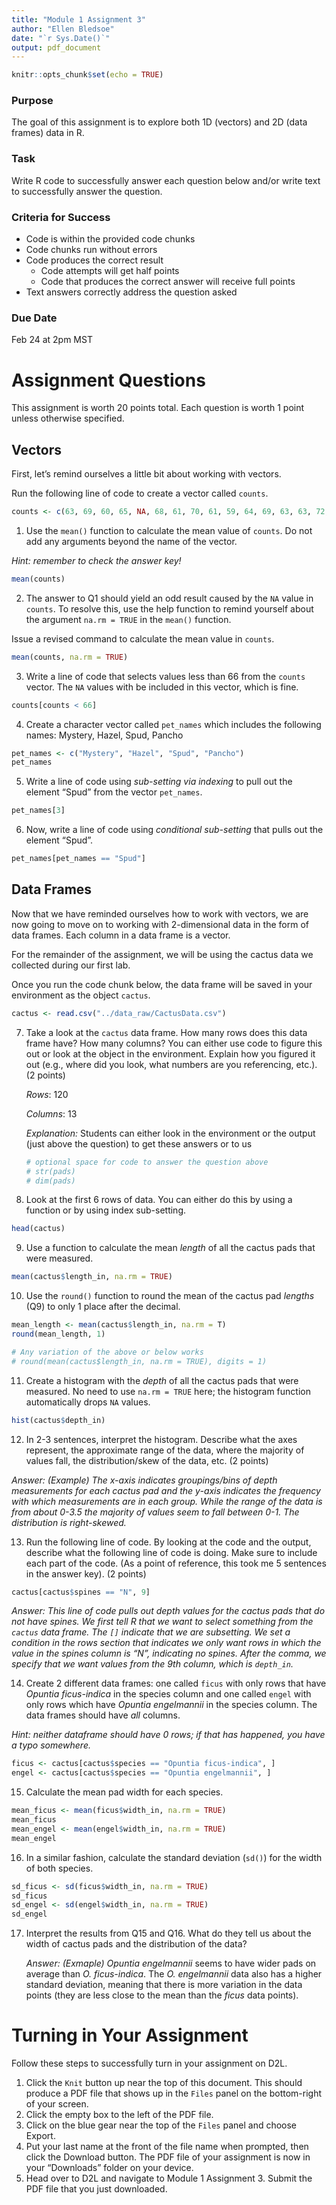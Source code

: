 ```yaml
---
title: "Module 1 Assignment 3"
author: "Ellen Bledsoe"
date: "`r Sys.Date()`"
output: pdf_document
---
```


```r
knitr::opts_chunk$set(echo = TRUE)
```

### Purpose

The goal of this assignment is to explore both 1D (vectors) and 2D (data frames) data in R.

### Task

Write R code to successfully answer each question below and/or write text to successfully answer the question.

### Criteria for Success

-   Code is within the provided code chunks
-   Code chunks run without errors
-   Code produces the correct result
    -   Code attempts will get half points
    -   Code that produces the correct answer will receive full points
-   Text answers correctly address the question asked

### Due Date

Feb 24 at 2pm MST

# Assignment Questions

This assignment is worth 20 points total. Each question is worth 1 point unless otherwise specified.

## Vectors

First, let's remind ourselves a little bit about working with vectors.

Run the following line of code to create a vector called `counts`.

```r
counts <- c(63, 69, 60, 65, NA, 68, 61, 70, 61, 59, 64, 69, 63, 63, 72, 65, 64, 70, 63, 65)
```

1.  Use the `mean()` function to calculate the mean value of `counts`. Do not add any arguments beyond the name of the vector.

*Hint: remember to check the answer key!*

```r
mean(counts)
```

2.  The answer to Q1 should yield an odd result caused by the `NA` value in `counts`. To resolve this, use the help function to remind yourself about the argument `na.rm = TRUE` in the `mean()` function.

Issue a revised command to calculate the mean value in `counts`.

```r
mean(counts, na.rm = TRUE)
```

3.  Write a line of code that selects values less than 66 from the `counts` vector. The `NA` values with be included in this vector, which is fine.

```r
counts[counts < 66]
```

4.  Create a character vector called `pet_names` which includes the following names: Mystery, Hazel, Spud, Pancho

```r
pet_names <- c("Mystery", "Hazel", "Spud", "Pancho")
pet_names
```

5.  Write a line of code using *sub-setting via indexing* to pull out the element "Spud" from the vector `pet_names`.

```r
pet_names[3]
```

6.  Now, write a line of code using *conditional sub-setting* that pulls out the element "Spud".

```r
pet_names[pet_names == "Spud"]
```

## Data Frames

Now that we have reminded ourselves how to work with vectors, we are now going to move on to working with 2-dimensional data in the form of data frames. Each column in a data frame is a vector.

For the remainder of the assignment, we will be using the cactus data we collected during our first lab.

Once you run the code chunk below, the data frame will be saved in your environment as the object `cactus`.

```r
cactus <- read.csv("../data_raw/CactusData.csv")
```

7.  Take a look at the `cactus` data frame. How many rows does this data frame have? How many columns? You can either use code to figure this out or look at the object in the environment. Explain how you figured it out (e.g., where did you look, what numbers are you referencing, etc.). (2 points)

    *Rows*: 120

    *Columns*: 13

    *Explanation:* Students can either look in the environment or the output (just above the question) to get these answers or to us

    ```r
    # optional space for code to answer the question above
    # str(pads)
    # dim(pads)
    ```

8.  Look at the first 6 rows of data. You can either do this by using a function or by using index sub-setting.

```r
head(cactus)
```

9.  Use a function to calculate the mean *length* of all the cactus pads that were measured.

```r
mean(cactus$length_in, na.rm = TRUE)
```

10. Use the `round()` function to round the mean of the cactus pad *lengths* (Q9) to only 1 place after the decimal.

```r
mean_length <- mean(cactus$length_in, na.rm = T)
round(mean_length, 1)

# Any variation of the above or below works
# round(mean(cactus$length_in, na.rm = TRUE), digits = 1)
```

11. Create a histogram with the *depth* of all the cactus pads that were measured. No need to use `na.rm = TRUE` here; the histogram function automatically drops `NA` values.

```r
hist(cactus$depth_in)
```

12. In 2-3 sentences, interpret the histogram. Describe what the axes represent, the approximate range of the data, where the majority of values fall, the distribution/skew of the data, etc. (2 points)

*Answer: (Example) The x-axis indicates groupings/bins of depth measurements for each cactus pad and the y-axis indicates the frequency with which measurements are in each group. While the range of the data is from about 0-3.5 the majority of values seem to fall between 0-1. The distribution is right-skewed.*

13. Run the following line of code. By looking at the code and the output, describe what the following line of code is doing. Make sure to include each part of the code. (As a point of reference, this took me 5 sentences in the answer key). (2 points)

```r
cactus[cactus$spines == "N", 9]
```

*Answer: This line of code pulls out depth values for the cactus pads that do not have spines. We first tell R that we want to select something from the `cactus` data frame. The `[]` indicate that we are subsetting. We set a condition in the rows section that indicates we only want rows in which the value in the spines column is "N", indicating no spines. After the comma, we specify that we want values from the 9th column, which is `depth_in`.*

14. Create 2 different data frames: one called `ficus` with only rows that have *Opuntia ficus-indica* in the species column and one called `engel` with only rows which have *Opuntia engelmannii* in the species column. The data frames should have *all* columns.

*Hint: neither dataframe should have 0 rows; if that has happened, you have a typo somewhere.*

```r
ficus <- cactus[cactus$species == "Opuntia ficus-indica", ]
engel <- cactus[cactus$species == "Opuntia engelmannii", ]
```

15. Calculate the mean pad width for each species.

```r
mean_ficus <- mean(ficus$width_in, na.rm = TRUE)
mean_ficus
mean_engel <- mean(engel$width_in, na.rm = TRUE)
mean_engel
```

16. In a similar fashion, calculate the standard deviation (`sd()`) for the width of both species.

```r
sd_ficus <- sd(ficus$width_in, na.rm = TRUE)
sd_ficus
sd_engel <- sd(engel$width_in, na.rm = TRUE)
sd_engel
```

17. Interpret the results from Q15 and Q16. What do they tell us about the width of cactus pads and the distribution of the data?

    *Answer: (Exmaple) Opuntia engelmannii* seems to have wider pads on average than *O. ficus-indica*. The *O. engelmannii* data also has a higher standard deviation, meaning that there is more variation in the data points (they are less close to the mean than the *ficus* data points).

# Turning in Your Assignment

Follow these steps to successfully turn in your assignment on D2L.

1.  Click the `Knit` button up near the top of this document. This should produce a PDF file that shows up in the `Files` panel on the bottom-right of your screen.
2.  Click the empty box to the left of the PDF file.
3.  Click on the blue gear near the top of the `Files` panel and choose Export.
4.  Put your last name at the front of the file name when prompted, then click the Download button. The PDF file of your assignment is now in your "Downloads" folder on your device.
5.  Head over to D2L and navigate to Module 1 Assignment 3. Submit the PDF file that you just downloaded.
